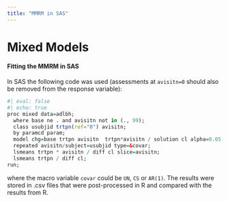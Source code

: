 ```yaml
---
title: "MMRM in SAS"
---
```


# Mixed Models

#### Fitting the MMRM in SAS

In SAS the following code was used (assessments at `avisitn=0` should also be removed from the response variable):

```r
#| eval: false
#| echo: true
proc mixed data=adlbh;
  where base ne . and avisitn not in (., 99);
  class usubjid trtpn(ref="0") avisitn;
  by paramcd param;
  model chg=base trtpn avisitn  trtpn*avisitn / solution cl alpha=0.05 ddfm=KR;
  repeated avisitn/subject=usubjid type=&covar;
  lsmeans trtpn * avisitn / diff cl slice=avisitn;
  lsmeans trtpn / diff cl;
run;
```

where the macro variable `covar` could be `UN`, `CS` or `AR(1)`. The results were stored in .csv files that were post-processed in R and compared with the results from R.
